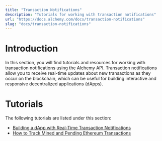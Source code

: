 ```yaml
---
title: "Transaction Notifications"
description: "Tutorials for working with transaction notifications"
url: "https://docs.alchemy.com/docs/transaction-notifications"
slug: "docs/transaction-notifications"
---
```


# Introduction

In this section, you will find tutorials and resources for working with transaction notifications using the Alchemy API. Transaction notifications allow you to receive real-time updates about new transactions as they occur on the blockchain, which can be useful for building interactive and responsive decentralized applications (dApps).

# Tutorials

The following tutorials are listed under this section:

* [Building a dApp with Real-Time Transaction Notifications](/docs/building-a-dapp-with-real-time-transaction-notifications)
* [How to Track Mined and Pending Ethereum Transactions](/docs/how-to-track-mined-and-pending-ethereum-transactions)
